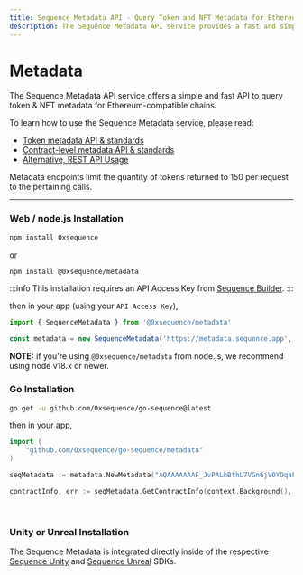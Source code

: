 ```yaml
---
title: Sequence Metadata API - Query Token and NFT Metadata for Ethereum-Compatible Chains
description: The Sequence Metadata API service provides a fast and simple way to query token & NFT metadata for Ethereum-compatible chains.
---
```

# Metadata

The Sequence Metadata API service offers a simple and fast API to query token & NFT metadata
for Ethereum-compatible chains.

To learn how to use the Sequence Metadata service, please read:
* [Token metadata API & standards](/api/metadata/token-metadata)
* [Contract-level metadata API & standards](/api/metadata/contract-metadata)
* [Alternative, REST API Usage](/api/metadata/rest-api)

<Callout type='success'>
  Metadata endpoints limit the quantity of tokens returned to 150 per request to the pertaining calls.
</Callout>

---

### Web / node.js Installation

```bash [Terminal]
npm install 0xsequence
```
or
```bash [Terminal]
npm install @0xsequence/metadata
```

:::info
This installation requires an API Access Key from [Sequence Builder](https://sequence.build).
:::

then in your app (using your `API Access Key`),

```ts
import { SequenceMetadata } from '@0xsequence/metadata'

const metadata = new SequenceMetadata('https://metadata.sequence.app', 'AQAAAAAAAF_JvPALhBthL7VGn6jV0YDqaFY')
```

**NOTE:** if you're using `@0xsequence/metadata` from node.js, we recommend using node v18.x or newer.


### Go Installation

```bash
go get -u github.com/0xsequence/go-sequence@latest
```

then in your app,

```go
import (
	"github.com/0xsequence/go-sequence/metadata"
)

seqMetadata := metadata.NewMetadata("AQAAAAAAAF_JvPALhBthL7VGn6jV0YDqaFY")

contractInfo, err := seqMetadata.GetContractInfo(context.Background(), "polygon", "0x631998e91476DA5B870D741192fc5Cbc55F5a52E")
```

<br />

### Unity or Unreal Installation

The Sequence Metadata is integrated directly inside of the respective [Sequence Unity](/) and [Sequence Unreal](/) SDKs.

<br />
